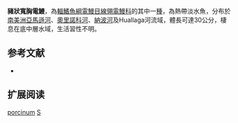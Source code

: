 {{Speciesbox
| name = 豬狀寬胸電鰻
| image = 
| image_caption = 
| image_width = 250px
| status = NE
| status_system = IUCN3.1
| genus = Sternarchogiton
| species = porcinum
| authority = Eigenmann & Allen, 1942
| synonyms = 
}}
'''豬狀寬胸電鰻'''，為[[輻鰭魚綱|輻鰭魚綱]][[電鰻目|電鰻目]][[線翎電鰻科|線翎電鰻科]]的其中一[[種|種]]，為熱帶淡水魚，分布於[[南美洲|南美洲]][[亞馬遜河|亞馬遜河]]、[[奧里諾科河|奧里諾科河]]、[[納波河|納波河]]及Huallaga河流域，體長可達30公分，棲息在底中層水域，生活習性不明。

==参考文献==
*{{FishBase_species|genus=Sternarchogiton|species=porcinum|year=2015|month=10}}

== 扩展阅读 ==
{{refbegin}}
{{wikispecies-inline|Sternarchogiton porcinum|豬狀寬胸電鰻}}
{{refend}}
{{Taxonbar|from=Q6406342}}

[[Category:寬胸電鰻屬|porcinum]]
[[Category:1942年描述的魚類|S]]